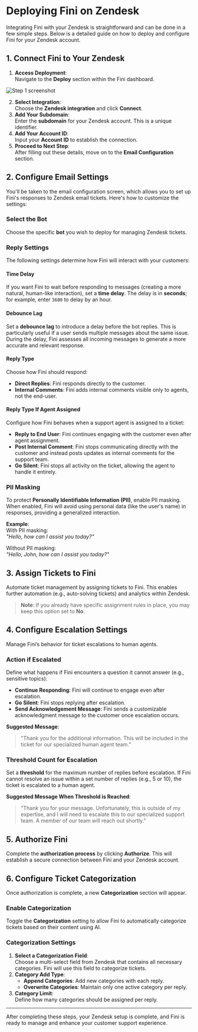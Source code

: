 # Deploying Fini on Zendesk

Integrating Fini with your Zendesk is straightforward and can be done in a few simple steps. Below is a detailed guide on how to deploy and configure Fini for your Zendesk account.

## 1. Connect Fini to Your Zendesk

1. **Access Deployment**:  
   Navigate to the **Deploy** section within the Fini dashboard.

![Step 1 screenshot](https://images.tango.us/workflows/84a9add0-371f-4cc3-88f0-f43ec757a886/steps/f6068eae-2aaf-4099-9970-c992ab59f9c0/141b5883-c20c-49b6-b7b9-4388ca6366b9.png?crop=focalpoint&fit=crop&fp-x=0.4090&fp-y=0.4102&fp-z=1.2229&w=1200&border=2%2CF4F2F7&border-radius=8%2C8%2C8%2C8&border-radius-inner=8%2C8%2C8%2C8&blend-align=bottom&blend-mode=normal&blend-x=0&blend-w=1200&blend64=aHR0cHM6Ly9pbWFnZXMudGFuZ28udXMvc3RhdGljL21hZGUtd2l0aC10YW5nby13YXRlcm1hcmstdjIucG5n&mark-x=13&mark-y=340&m64=aHR0cHM6Ly9pbWFnZXMudGFuZ28udXMvc3RhdGljL2JsYW5rLnBuZz9tYXNrPWNvcm5lcnMmYm9yZGVyPTYlMkNGRjc0NDImdz0yMjAmaD00OCZmaXQ9Y3JvcCZjb3JuZXItcmFkaXVzPTEw)

2. **Select Integration**:  
   Choose the **Zendesk integration** and click **Connect**.
3. **Add Your Subdomain**:  
   Enter the **subdomain** for your Zendesk account. This is a unique identifier.
4. **Add Your Account ID**:  
   Input your **Account ID** to establish the connection.
5. **Proceed to Next Step**:  
   After filling out these details, move on to the **Email Configuration** section.

## 2. Configure Email Settings

You'll be taken to the email configuration screen, which allows you to set up Fini's responses to Zendesk email tickets. Here's how to customize the settings:

### **Select the Bot**

Choose the specific **bot** you wish to deploy for managing Zendesk tickets.

### **Reply Settings**

The following settings determine how Fini will interact with your customers:

#### **Time Delay**  
If you want Fini to wait before responding to messages (creating a more natural, human-like interaction), set a **time delay**. The delay is in **seconds**; for example, enter `3600` to delay by an hour.

#### **Debounce Lag**  
Set a **debounce lag** to introduce a delay before the bot replies. This is particularly useful if a user sends multiple messages about the same issue. During the delay, Fini assesses all incoming messages to generate a more accurate and relevant response.

#### **Reply Type**  
Choose how Fini should respond:
- **Direct Replies**: Fini responds directly to the customer.
- **Internal Comments**: Fini adds internal comments visible only to agents, not the end-user.

#### **Reply Type If Agent Assigned**  
Configure how Fini behaves when a support agent is assigned to a ticket:
- **Reply to End User**: Fini continues engaging with the customer even after agent assignment.
- **Post Internal Comment**: Fini stops communicating directly with the customer and instead posts updates as internal comments for the support team.
- **Go Silent**: Fini stops all activity on the ticket, allowing the agent to handle it entirely.

### **PII Masking**  
To protect **Personally Identifiable Information (PII)**, enable PII masking. When enabled, Fini will avoid using personal data (like the user's name) in responses, providing a generalized interaction.

**Example**:  
With PII masking:  
*"Hello, how can I assist you today?"*

Without PII masking:  
*"Hello, John, how can I assist you today?"*

## 3. Assign Tickets to Fini

Automate ticket management by assigning tickets to Fini. This enables further automation (e.g., auto-solving tickets) and analytics within Zendesk.

> **Note**: If you already have specific assignment rules in place, you may keep this option set to **No**.

## 4. Configure Escalation Settings

Manage Fini’s behavior for ticket escalations to human agents.

### **Action if Escalated**  
Define what happens if Fini encounters a question it cannot answer (e.g., sensitive topics):
- **Continue Responding**: Fini will continue to engage even after escalation.
- **Go Silent**: Fini stops replying after escalation.
- **Send Acknowledgement Message**: Fini sends a customizable acknowledgment message to the customer once escalation occurs.

**Suggested Message**:  
> "Thank you for the additional information. This will be included in the ticket for our specialized human agent team."

### **Threshold Count for Escalation**  
Set a **threshold** for the maximum number of replies before escalation. If Fini cannot resolve an issue within a set number of replies (e.g., 5 or 10), the ticket is escalated to a human agent.

**Suggested Message When Threshold is Reached**:  
> "Thank you for your message. Unfortunately, this is outside of my expertise, and I will need to escalate this to our specialized support team. A member of our team will reach out shortly."

## 5. Authorize Fini

Complete the **authorization process** by clicking **Authorize**. This will establish a secure connection between Fini and your Zendesk account.

## 6. Configure Ticket Categorization

Once authorization is complete, a new **Categorization** section will appear.

### **Enable Categorization**  
Toggle the **Categorization** setting to allow Fini to automatically categorize tickets based on their content using AI.

### **Categorization Settings**  
1. **Select a Categorization Field**:  
   Choose a multi-select field from Zendesk that contains all necessary categories. Fini will use this field to categorize tickets.
2. **Category Add Type**:  
   - **Append Categories**: Add new categories with each reply.
   - **Overwrite Categories**: Maintain only one active category per reply.
3. **Category Limit**:  
   Define how many categories should be assigned per reply.

---

After completing these steps, your Zendesk setup is complete, and Fini is ready to manage and enhance your customer support experience.
